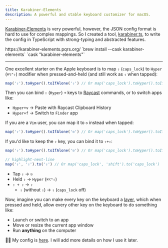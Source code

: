 ```yaml
---
title: Karabiner-Elements
description: A powerful and stable keyboard customizer for macOS.
---
```


[Karabiner-Elements](https://karabiner-elements.pqrs.org/) is very powerful,
however, the JSON config format is hard to use for complex mappings.
So I created a tool, [karabiner.ts](https://github.com/evan-liu/karabiner.ts),
to write the config in TypeScript with strong-typing and abstracted features.


<Tabs>
  <TabItem value="download" label="Download">
    https://karabiner-elements.pqrs.org/
  </TabItem>
  <TabItem value="homebrew" label="Brew install" default>
    `brew install --cask karabiner-elements`
  </TabItem>
  <TabItem value="brewfile" label="Brewfile">
    `cask "karabiner-elements"`
  </TabItem>
</Tabs>

---

One excellent starter on the Apple keyboard is to map `⇪` (`caps_lock`) to `Hyper`
(`⌘⌥⌃⇧`) modifier when pressed-and-held (and still work as `⇪` when tapped):

```typescript
map('⇪').toHyper().toIfAlone('⇪') // Or map('caps_lock').toHyper().toIfAlone('caps_lock')
```

Then you can bind `⇪` (`Hyper`) `+` keys to [Raycast](./raycast) commands, or to
switch apps like:

- `Hyper+v` -> Paste with Raycast Clipboard History
- `Hyper+f` -> Switch to `Finder` app

If you are a `Vim` user, you can map it to `⎋` instead when tapped:

```typescript
map('⇪').toHyper().toIfAlone('⎋') // Or map('caps_lock').toHyper().toIfAlone('escape')
```

If you'd like to keep the `⇪` key, you can bind it to `⇧+⇪`:

```typescript
map('⇪').toHyper().toIfAlone('⎋') // Or map('caps_lock').toHyper().toIfAlone('escape')

// highlight-next-line
map('⇪', '⇧').to('⇪') // Or map('caps_lock', 'shift').to('caps_lock')
```

- Tap `⇪` -> `⎋`
- Held `⇪` -> `Hyper` (`⌘⌥⌃⇧`)
- `⇧ + ⇪` -> `⇪`
  - `⇪` (without `⇧`) -> `⇪` (`caps_lock` off)

Now, imagine you can make every key on the keyboard a
[layer](https://evan-liu.github.io/karabiner.ts/rules/layer), which when pressed
and held, allow every other key on the keyboard to do something like:

- Launch or switch to an app
- Move or resize the current app window
- Run **anything** on the computer

👨‍💻 My config is [here](https://github.com/evan-liu/karabiner-config/blob/main/src/index.ts).
I will add more details on how I use it later.
